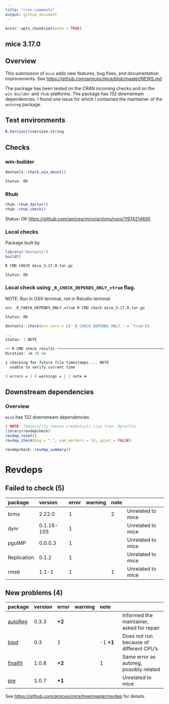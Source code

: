 ```yaml
---
title: "cran-comments"
output: github_document
---
```


```r
knitr::opts_chunk$set(echo = TRUE)
```

## mice 3.17.0

## Overview

This submission of `mice` adds new features, bug fixes, and documentation improvements. 
See <https://github.com/amices/mice/blob/master/NEWS.md>

The package has been tested on the CRAN incoming checks and on the `win-builder` and `rhub` platforms. The package has 132 downstream dependencies. I found one issue for which I contacted the maintainer of the `autoreg` package.

## Test environments

```r
R.Version()$version.string
```

## Checks

### win-builder

```r
devtools::check_win_devel()

Status: OK
```


### Rhub

```r
rhub::rhub_doctor()
rhub::rhub_check()
```

Status: OK <https://github.com/amices/mice/actions/runs/11974214695>


### Local checks

Package built by

```r
library("devtools")
build()
```

```bash
R CMD CHECK mice_3.17.0.tar.gz

Status: OK
```


### Local check using `_R_CHECK_DEPENDS_ONLY_=true` flag. 

NOTE: Run in OSX terminal, not in Rstudio terminal.

```bash
env _R_CHECK_DEPENDS_ONLY_=true R CMD check mice_3.17.0.tar.gz

Status: OK
```


```r
devtools::check(env_vars = c('_R_CHECK_DEPENDS_ONLY_' = "true"))

...
Status: 1 NOTE

── R CMD check results ─────────────────────────────────────────────────────────────────────── mice 3.17.0 ────
Duration: 1m 10.9s

❯ checking for future file timestamps ... NOTE
  unable to verify current time

0 errors ✔ | 0 warnings ✔ | 1 note ✖
```


## Downstream dependencies

### Overview

`mice` has 132 downstream dependencies

```r
# NOTE: Temporarily remove credentials line from .Rprofile
library(revdepcheck)
revdep_reset()
revdep_check(pkg = ".", num_workers = 10, quiet = FALSE)
```

```r
revdepcheck::revdep_summary()
```

# Revdeps

## Failed to check (5)

|package     |version    |error |warning |note |                    |
|:-----------|:----------|:-----|:-------|:----| ------------------ | 
|brms        |2.22.0     |1     |        |2    | Unrelated to mice  |
|dynr        |0.1.16-105 |1     |        |     | Unrelated to mice  |
|pguIMP      |0.0.0.3    |1     |        |     | Unrelated to mice  |
|Replication |0.1.2      |1     |        |     | Unrelated to mice  |
|rmsb        |1.1-1      |1     |        |1    | Unrelated to mice  |

## New problems (4)

|package  |version |error  |warning |note      |                   |
|:--------|:-------|:------|:-------|:---------|:------------------|
|[autoReg](problems.md#autoreg)|0.3.3   |__+2__ |        |          |  Informed the maintainer, asked for repair |
|[bipd](problems.md#bipd)|0.3     |1      |        |-1 __+1__ |  Does not run because of different CPU's |
|[finalfit](problems.md#finalfit)|1.0.8   |__+2__ |        |1         | Same error as autoreg, possibly related |
|[pre](problems.md#pre)|1.0.7   |__+1__ |        |          | Unrelated to mice |

See <https://github.com/amices/mice/tree/master/revdep> for details.
